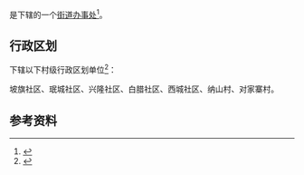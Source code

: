 {{中国乡级行政区|52/23/25/003/000}}

'''{{PAGENAMEBASE}}'''是{{PRC admin/fullname|52/23/25/003/000|3}}下辖的一个[[街道办事处|街道办事处]]<ref>{{PRC admin/ref sgc|{{PRC admin/parent|52/23/25/003/000}}}}</ref>。

== 行政区划 ==
{{PAGENAMEBASE}}下辖以下村级行政区划单位<ref>{{PRC admin/ref sgc|52/23/25/003/000}}</ref>：

坡旗社区、珉城社区、兴隆社区、白腊社区、西城社区、纳山村、对家寨村。

== 参考资料 ==
{{reflist}}

{{贵州行政区划小作品}}
{{PRC admin/navcat|52/23/25/003/000}}
